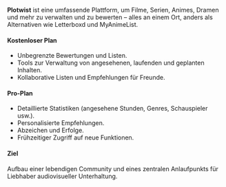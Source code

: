 **Plotwist** ist eine umfassende Plattform, um Filme, Serien, Animes, Dramen und mehr zu verwalten und zu bewerten – alles an einem Ort, anders als Alternativen wie Letterboxd und MyAnimeList.

#### **Kostenloser Plan**
- Unbegrenzte Bewertungen und Listen.  
- Tools zur Verwaltung von angesehenen, laufenden und geplanten Inhalten.  
- Kollaborative Listen und Empfehlungen für Freunde.  

#### **Pro-Plan**
- Detaillierte Statistiken (angesehene Stunden, Genres, Schauspieler usw.).  
- Personalisierte Empfehlungen.  
- Abzeichen und Erfolge.  
- Frühzeitiger Zugriff auf neue Funktionen.  

#### **Ziel**
Aufbau einer lebendigen Community und eines zentralen Anlaufpunkts für Liebhaber audiovisueller Unterhaltung.

